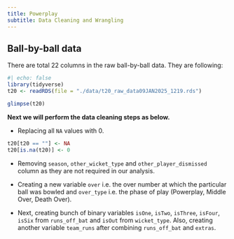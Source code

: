 ```yaml
---
title: Powerplay
subtitle: Data Cleaning and Wrangling
---
```


## Ball-by-ball data

There are total 22 columns in the raw ball-by-ball data. They are following:

```r
#| echo: false
library(tidyverse)
t20 <- readRDS(file = "./data/t20_raw_data09JAN2025_1219.rds")
```

```r
glimpse(t20)
```

**Next we will perform the data cleaning steps as below.**

-   Replacing all `NA` values with 0.

```r
t20[t20 == ""] <- NA
t20[is.na(t20)] <- 0
```

-   Removing `season`, `other_wicket_type` and `other_player_dismissed` column as they are not required in our analysis.

-   Creating a new variable `over` i.e. the over number at which the particular ball was bowled and `over_type` i.e. the phase of play (Powerplay, Middle Over, Death Over).

-   Next, creating bunch of binary variables `isOne`, `isTwo`, `isThree`, `isFour`, `isSix` from `runs_off_bat` and `isOut` from `wicket_type`. Also, creating another variable `team_runs` after combining `runs_off_bat` and `extras`.
